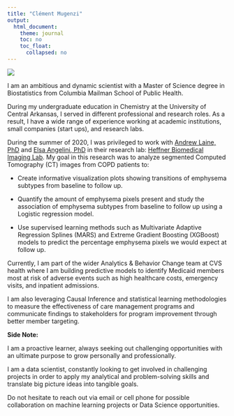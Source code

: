 ```yaml
---
title: "Clément Mugenzi"
output: 
  html_document:
    theme: journal
    toc: no
    toc_float:
      collapsed: no
---
```



![](images/clement.jpg)


I am an ambitious and dynamic scientist with a Master of Science degree in Biostatistics from Columbia Mailman School of Public Health. 

During my undergraduate education in Chemistry at the University of Central Arkansas, I served in different professional and research roles. As a result, I have a wide range of experience working at academic institutions, small companies (start ups), and research labs. 

During the summer of 2020, I was privileged to work with [Andrew Laine, PhD](https://www.bme.columbia.edu/faculty/andrew-laine) and [Elsa Angelini, PhD](https://www.imperial.ac.uk/people/e.angelini) in their research lab: [Heffner Biomedical Imaging Lab](https://hbil.bme.columbia.edu/). My goal in this research was to analyze segmented Computed Tomography (CT) images from COPD patients to:

* Create informative visualization plots showing transitions of emphysema subtypes from baseline to follow up.

* Quantify the amount of emphysema pixels present and study the association of emphysema subtypes from baseline to follow up using a Logistic regression model.

* Use supervised learning methods such as Multivariate Adaptive Regression Splines (MARS) and Extreme Gradient Boosting (XGBoost) models to predict the percentage emphysema pixels we would expect at follow up.


Currently, I am part of the wider Analytics & Behavior Change team at CVS health where I am building predictive models to identify Medicaid members most at risk of adverse events such as high healthcare costs, emergency visits, and inpatient admissions.

I am also leveraging Causal Inference and statistical learning methodologies to measure the effectiveness of care management programs and communicate findings to stakeholders for program improvement through better member targeting.


**Side Note:**

I am a proactive learner, always seeking out challenging opportunities with an ultimate purpose to grow personally and professionally. 

I am a data scientist, constantly looking to get involved in challenging projects in order to apply my analytical and problem-solving skills and translate big picture ideas into tangible goals.

Do not hesitate to reach out via email or cell phone for possible collaboration on machine learning projects or Data Science opportunities.

















